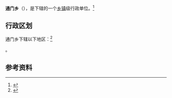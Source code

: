 {{中国乡级行政区|54/23/28/213/000}}

'''通门乡'''（{{bo|z=མཐོང་སྨོན་}}），是{{PRC admin/fullname|54/23/28/213/000|3}}下辖的一个[[乡镇|乡镇]]级行政单位。<ref>{{PRC admin/ref sgc|{{PRC admin/parent|54/23/28/213/000}}}}</ref>

== 行政区划 ==

通门乡下辖以下地区：<ref>{{PRC admin/ref sgc|54/23/28/213/000}}</ref>

{{PRC admin/children|54/23/28/213/000}}。

== 参考资料 ==

{{reflist}}

{{行政区划小作品}}
{{PRC admin/navcat|54/23/28/213/000}}